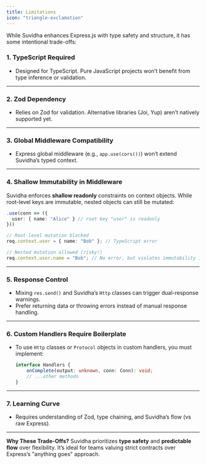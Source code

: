 ```yaml
---
title: Limitations
icon: "triangle-exclamation"
---
```


While Suvidha enhances Express.js with type safety and structure, it has some intentional trade-offs:

### 1. **TypeScript Required**

- Designed for TypeScript. Pure JavaScript projects won’t benefit from type inference or validation.

---

### 2. **Zod Dependency**

- Relies on Zod for validation. Alternative libraries (Joi, Yup) aren’t natively supported yet.

---

### 3. **Global Middleware Compatibility**

- Express global middleware (e.g., `app.use(cors())`) won’t extend Suvidha’s typed context.

---

### 4. Shallow Immutability in Middleware

Suvidha enforces **shallow readonly** constraints on context objects. While root-level keys are immutable, nested objects can still be mutated:

```ts
.use(conn => ({
  user: { name: "Alice" } // root key "user" is readonly
}))

// Root-level mutation blocked
req.context.user = { name: "Bob" }; // TypeScript error

// Nested mutation allowed (risky!)
req.context.user.name = "Bob"; // No error, but violates immutability intent
```

---

### 5. **Response Control**

- Mixing `res.send()` and Suvidha’s `Http` classes can trigger dual-response warnings.
- Prefer returning data or throwing errors instead of manual response handling.

---

### 6. **Custom Handlers Require Boilerplate**

- To use `Http` classes or `Protocol` objects in custom handlers, you must implement:
    ```ts
    interface Handlers {
        onComplete(output: unknown, conn: Conn): void;
        // ...other methods
    }
    ```

---

### 7. **Learning Curve**

- Requires understanding of Zod, type chaining, and Suvidha’s flow (vs raw Express).

---

**Why These Trade-Offs?**
Suvidha prioritizes **type safety** and **predictable flow** over flexibility. It’s ideal for teams valuing strict contracts over Express’s "anything goes" approach.
